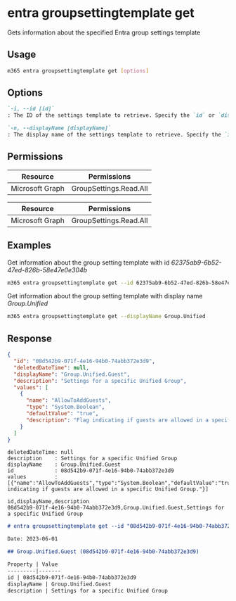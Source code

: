 
# entra groupsettingtemplate get

Gets information about the specified Entra group settings template

## Usage

```sh
m365 entra groupsettingtemplate get [options]
```

## Options

```md definition-list
`-i, --id [id]`
: The ID of the settings template to retrieve. Specify the `id` or `displayName` but not both

`-n, --displayName [displayName]`
: The display name of the settings template to retrieve. Specify the `id` or `displayName` but not both
```

<Global />

## Permissions

<Tabs>
  <TabItem value="Delegated">

  | Resource         | Permissions            |
  |------------------|------------------------|
  | Microsoft Graph  | GroupSettings.Read.All |

  </TabItem>
  <TabItem value="Application">

  | Resource         | Permissions            |
  |------------------|------------------------|
  | Microsoft Graph  | GroupSettings.Read.All |

  </TabItem>
</Tabs>

## Examples

Get information about the group setting template with id _62375ab9-6b52-47ed-826b-58e47e0e304b_

```sh
m365 entra groupsettingtemplate get --id 62375ab9-6b52-47ed-826b-58e47e0e304b
```

Get information about the group setting template with display name _Group.Unified_

```sh
m365 entra groupsettingtemplate get --displayName Group.Unified
```

## Response

<Tabs>
  <TabItem value="JSON">

  ```json
  {
    "id": "08d542b9-071f-4e16-94b0-74abb372e3d9",
    "deletedDateTime": null,
    "displayName": "Group.Unified.Guest",
    "description": "Settings for a specific Unified Group",
    "values": [
      {
        "name": "AllowToAddGuests",
        "type": "System.Boolean",
        "defaultValue": "true",
        "description": "Flag indicating if guests are allowed in a specific Unified Group."
      }
    ]
  }
  ```

  </TabItem>
  <TabItem value="Text">

  ```text
  deletedDateTime: null
  description    : Settings for a specific Unified Group
  displayName    : Group.Unified.Guest
  id             : 08d542b9-071f-4e16-94b0-74abb372e3d9
  values         : [{"name":"AllowToAddGuests","type":"System.Boolean","defaultValue":"true","description":"Flag indicating if guests are allowed in a specific Unified Group."}]
  ```

  </TabItem>
  <TabItem value="CSV">

  ```csv
  id,displayName,description
  08d542b9-071f-4e16-94b0-74abb372e3d9,Group.Unified.Guest,Settings for a specific Unified Group
  ```

  </TabItem>
  <TabItem value="Markdown">

  ```md
  # entra groupsettingtemplate get --id "08d542b9-071f-4e16-94b0-74abb372e3d9"

  Date: 2023-06-01

  ## Group.Unified.Guest (08d542b9-071f-4e16-94b0-74abb372e3d9)

  Property | Value
  ---------|-------
  id | 08d542b9-071f-4e16-94b0-74abb372e3d9
  displayName | Group.Unified.Guest
  description | Settings for a specific Unified Group
  ```

  </TabItem>
</Tabs>
